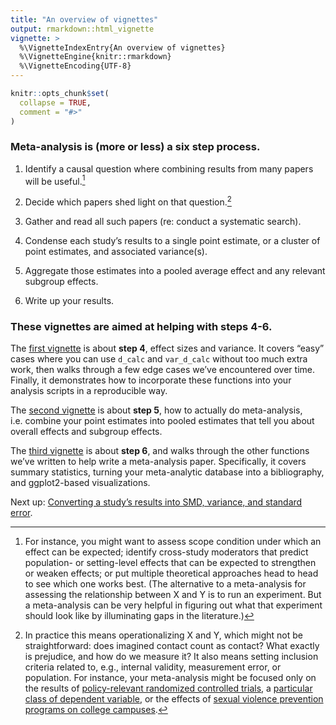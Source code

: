 ```yaml
---
title: "An overview of vignettes"
output: rmarkdown::html_vignette
vignette: >
  %\VignetteIndexEntry{An overview of vignettes}
  %\VignetteEngine{knitr::rmarkdown}
  %\VignetteEncoding{UTF-8}
---
```


```r
knitr::opts_chunk$set(
  collapse = TRUE,
  comment = "#>"
)
```

### Meta-analysis is (more or less) a six step process.

1)  Identify a causal question where combining results from many papers will be useful.[^1]

2)  Decide which papers shed light on that question.[^2]

3)  Gather and read all such papers (re: conduct a systematic search).

4)  Condense each study's results to a single point estimate, or a cluster of point estimates, and associated variance(s).

5)  Aggregate those estimates into a pooled average effect and any relevant subgroup effects.

6)  Write up your results.

[^1]: For instance, you might want to assess scope condition under which an effect can be expected; identify cross-study moderators that predict population- or setting-level effects that can be expected to strengthen or weaken effects; or put multiple theoretical approaches head to head to see which one works best. (The alternative to a meta-analysis for assessing the relationship between X and Y is to run an experiment. But a meta-analysis can be very helpful in figuring out what that experiment should look like by illuminating gaps in the literature.)

[^2]: In practice this means operationalizing X and Y, which might not be straightforward: does imagined contact count as contact? What exactly is prejudice, and how do we measure it? It also means setting inclusion criteria related to, e.g., internal validity, measurement error, or population. For instance, your meta-analysis might be focused only on the results of [policy-relevant randomized controlled trials](https://www.cambridge.org/core/journals/behavioural-public-policy/article/contact-hypothesis-reevaluated/142C913E7FA9E121277B29E994124EC5), a [particular class of dependent variable](https://osf.io/a7g95/), or the effects of [sexual violence prevention programs on college campuses](https://www.jahonline.org/article/S1054-139X(23)00117-9/abstract).

### These vignettes are aimed at helping with steps 4-6.

The [first vignette](d-calc-vignette.html) is about **step 4**, effect sizes and variance. It covers "easy" cases where you can use `d_calc` and `var_d_calc` without too much extra work, then walks through a few edge cases we've encountered over time. Finally, it demonstrates how to incorporate these functions into your analysis scripts in a reproducible way.

The [second vignette](meta-analysis-vignette.html) is about **step 5**, how to actually do meta-analysis, i.e. combine your point estimates into pooled estimates that tell you about overall effects and subgroup effects.

The [third vignette](writing-metas-vignette.html) is about **step 6**, and walks through the other functions we've written to help write a meta-analysis paper. Specifically, it covers summary statistics, turning your meta-analytic database into a bibliography, and ggplot2-based visualizations.

Next up: [Converting a study's results into SMD, variance, and standard error](d-calc-vignette.html).
